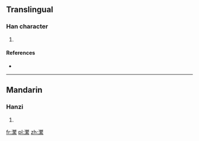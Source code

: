 ==Translingual==

===Han character===
{{Han char|rn=85|rad=水|as=17|sn=20|four=38193|canj=EOKF}}

# {{defn|Han|sort=水17}}

====References====
* {{Han ref|kx=0662.010|dkj=18723|dj=1071.110|hdz=31788.090|uh=703F|ud=28735|bh=F463|bd=62563}}

----

==Mandarin==

===Hanzi===
{{cmn-hanzi|pin=[[fán]] ([[fan2]])|wg=fan<sup>2</sup>}}

# {{defn|lang=cmn|sort=水17}}

[[fr:瀿]]
[[pl:瀿]]
[[zh:瀿]]